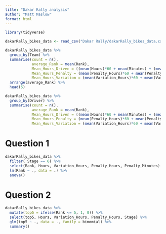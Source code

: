 ```yaml
---
title: "Dakar Rally analysis"
author: "Matt Maslow"
format: html
---
```






```r
library(tidyverse)
```



```r
dakarRally_bikes_data <- read_csv("Dakar Rally/dakarRally_bikes_data.csv")
```


```r
dakarRally_bikes_data %>%
  group_by(Team) %>%
  summarise(count = n(),
            average_Rank = mean(Rank),
            Mean_Hours_Driven = ((mean(Hours)*60 + mean(Minutes) + (mean(Seconds)/60)) / 60),
            Mean_Hours_Penalty = (mean(Penalty_Hours)*60 + mean(Penalty_Minutes) + (mean(Penalty_Seconds)/60)) / 60,
            Mean_Hours_Variation = (mean(Variation_Hours)*60 + mean(Variation_Minutes) + (mean(Variation_Seconds)/60)) / 60) %>%
  arrange(average_Rank) %>%
  head(5)

dakarRally_bikes_data %>%
  group_by(Driver) %>%
  summarise(count = n(),
            average_Rank = mean(Rank),
            Mean_Hours_Driven = ((mean(Hours)*60 + mean(Minutes) + (mean(Seconds)/60)) / 60),
            Mean_Hours_Penalty = (mean(Penalty_Hours)*60 + mean(Penalty_Minutes) + (mean(Penalty_Seconds)/60)) / 60,
            Mean_Hours_Variation = (mean(Variation_Hours)*60 + mean(Variation_Minutes) + (mean(Variation_Seconds)/60)) / 60) %>%
```

# Question 1

```r
dakarRally_bikes_data %>%
  filter( Stage == 6) %>%
  select(Rank, Hours, Variation_Hours, Penalty_Hours, Penalty_Minutes) %>%
  lm(Rank ~ ., data = .) %>%
  anova()
```


# Question 2

```r
dakarRally_bikes_data %>%
  mutate(top5 = ifelse(Rank <= 5, 1, 0)) %>%
  select(top5, Hours, Variation_Hours, Penalty_Hours, Stage) %>%
  glm(top5 ~ ., data = ., family = binomial) %>%
  summary()
```




